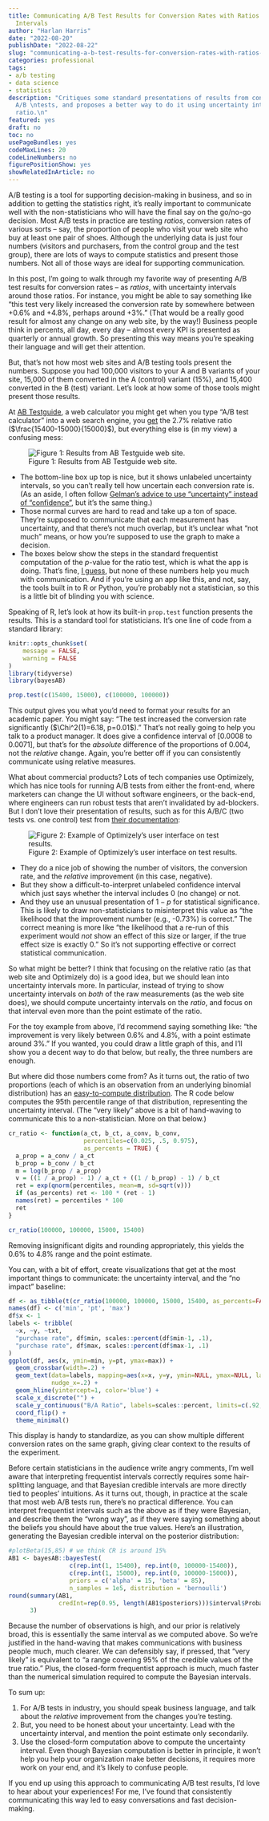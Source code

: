 ```yaml
---
title: Communicating A/B Test Results for Conversion Rates with Ratios and Uncertainty
  Intervals
author: "Harlan Harris"
date: "2022-08-20"
publishDate: "2022-08-22"
slug: "communicating-a-b-test-results-for-conversion-rates-with-ratios-and-uncertainty-intervals"
categories: professional
tags:
- a/b testing
- data science
- statistics
description: "Critiques some standard presentations of results from conversion rate
  A/B \ntests, and proposes a better way to do it using uncertainty intervals around\nthe
  ratio.\n"
featured: yes
draft: no
toc: no
usePageBundles: yes
codeMaxLines: 20
codeLineNumbers: no
figurePositionShow: yes
showRelatedInArticle: no
---
```


A/B testing is a tool for supporting decision-making in business, and so in 
addition to getting the statistics right, it's really important to 
communicate well with the non-statisticians who will have the final say on
the go/no-go decision. Most A/B tests in practice are testing _ratios_,
conversion rates of various sorts -- say, the proportion of people who visit
your web site who buy at least one pair of shoes. Although the underlying
data is just four numbers (visitors and purchasers, from the control group
and the test group), there are lots of ways to compute statistics and 
present those numbers. Not all of those ways are ideal for supporting communication.

In this post, I'm going to walk through my favorite way of presenting A/B
test results for conversion rates -- as _ratios_, with uncertainty intervals
around those ratios. For instance, you might be able to say something like
"this test very likely increased the conversion rate by somewhere between
+0.6% and +4.8%, perhaps around +3%." (That would be a really good result for almost any
change on any web site, by the way!) Business people think in percents, all
day, every day -- almost every KPI is presented as quarterly or annual growth.
So presenting this way means you're speaking their language and will get
their attention.

But, that's not how most web sites and A/B testing tools present the numbers.
Suppose you had 100,000 visitors to your A and B variants of your site, 
15,000 of them converted in the A (control) variant (15%), and 15,400
converted in the B (test) variant. Let's look at how some of those tools might
present those results.

At [AB Testguide](https://abtestguide.com/calc/), a web calculator you 
might get
when you type "A/B test calculator" into a web search engine,
you [get](https://abtestguide.com/calc/?ua=100000&ub=100000&ca=15000&cb=15400&tail=2) the 2.7% relative
ratio ($\frac{15400-15000}{15000}$), but everything else is (in my view) a
confusing mess:

![Figure 1: Results from AB Testguide web site.](images/abtestguide.png)

* The bottom-line box up top is nice, but it shows unlabeled uncertainty intervals,
so you can't really tell how uncertain each conversion rate is. (As an aside,
I often follow [Gelman's advice to use "uncertainty" instead of "confidence"](https://statmodeling.stat.columbia.edu/2010/12/21/lets_say_uncert/),
but it's the same thing.)
* Those normal curves are hard to read and take up a ton of space. 
They're supposed to communicate that each measurement has uncertainty, and that
there's not much overlap, but it's unclear what "not much" means, or how
you're supposed to use the graph to make a decision.
* The boxes below show the steps in the standard frequentist computation of
the $p$-value for the ratio test, which is what the app is doing. That's fine,
[I guess](https://www.tandfonline.com/doi/full/10.1080/00031305.2019.1583913), 
but none of these numbers help you much with communication. And if you're 
using an app like this, and not, say, the tools built in to R or Python,
you're probably not a statistician, so this is a little bit of
blinding you with science. 

Speaking of R, let's look at how its built-in `prop.test` function
presents the results. This is a standard tool for statisticians. It's one
line of code from a standard library:

```r
knitr::opts_chunk$set(
	message = FALSE,
	warning = FALSE
)
library(tidyverse)
library(bayesAB)
```

```r
prop.test(c(15400, 15000), c(100000, 100000))
```

This output gives you what you'd need to format your results for an academic
paper. You might say: "The test increased the conversion rate significantly
($\Chi^2(1)=6.18, p=0.01$)." That's not really going to help you talk
to a product manager. It does give a confidence interval
of [0.0008 to 0.0071], but that's for the _absolute_ difference of the
proportions of 0.004, not the _relative_ change. Again, you're better
off if you can consistently communicate using relative measures.

What about commercial products? Lots of tech companies use Optimizely,
which has nice tools for running A/B tests from either the front-end,
where marketers can change the UI without software engineers, or the
back-end, where engineers can run robust tests that aren't invalidated by
ad-blockers. But I don't love their presentation of results, such as
for this A/B/C (two tests vs. one control) test from
[their documentation](https://docs.developers.optimizely.com/experimentation/v4.0.0-full-stack/docs/analyze-results):

![Figure 2: Example of Optimizely's user interface on test results.](images/optly.png)

* They do a nice job of showing the number of visitors, the conversion
rate, and the _relative_ improvement (in this case, negative).
* But they show a difficult-to-interpret unlabeled confidence interval which
just says whether the interval includes 0 (no change) or not.
* And they use an unusual presentation of $1-p$ for statistical significance.
This is likely to draw non-statisticians to misinterpret this value as "the 
likelihood that the improvement number (e.g., -0.73%) is correct." The correct
meaning is more like
"the likelihood that a re-run of this experiment would _not_ show an effect of this
size or larger, if the true effect size is exactly 0." So it's not supporting
effective or correct statistical communication.

So what might be better? I think that focusing on the relative ratio (as 
that web site and Optimizely do) is a good idea, but we should lean into 
uncertainty intervals more. In particular, instead of trying to show uncertainty
intervals on _both_ of the raw measurements (as the web site does), we should
compute uncertainty intervals on the _ratio_, and focus on that interval even
more than the point estimate of the ratio. 

For the toy example from above, I'd recommend saying something like:
"the improvement is very likely between 0.6% and 4.8%, with a point estimate
around 3%." If you wanted, you could draw a little graph of this, and I'll
show you a decent way to do that below, but really,
the three numbers are enough.

But where did those numbers come from? As it turns out, the
ratio of two proportions (each of which is an observation from an underlying
binomial distribution) has an [easy-to-compute distribution](https://en.wikipedia.org/wiki/Binomial_distribution#Ratio_of_two_binomial_distributions).
The R code below computes the 95th percentile range of that distribution,
representing the uncertainty interval. (The "very likely" above is a bit
of hand-waving to communicate this to a non-statistician. More on that below.)

```r
cr_ratio <- function(a_ct, b_ct, a_conv, b_conv, 
                     percentiles=c(0.025, .5, 0.975),
                     as_percents = TRUE) {
  a_prop = a_conv / a_ct
  b_prop = b_conv / b_ct
  m = log(b_prop / a_prop)
  v = ((1 / a_prop) - 1) / a_ct + ((1 / b_prop) - 1) / b_ct
  ret = exp(qnorm(percentiles, mean=m, sd=sqrt(v)))
  if (as_percents) ret <- 100 * (ret - 1)
  names(ret) = percentiles * 100
  ret
}

cr_ratio(100000, 100000, 15000, 15400)
```

Removing insignificant digits and rounding appropriately, 
this yields the 0.6% to 4.8% range and the point estimate. 

You can, with a bit of effort, create visualizations that get at the most 
important things to communicate: the uncertainty interval, and the "no impact"
baseline:

```r
df <- as_tibble(t(cr_ratio(100000, 100000, 15000, 15400, as_percents=FALSE)))
names(df) <- c('min', 'pt', 'max')
df$x <- 1
labels <- tribble(
  ~x, ~y, ~txt,
  "purchase rate", df$min, scales::percent(df$min-1, .1),
  "purchase rate", df$max, scales::percent(df$max-1, .1)
) 
ggplot(df, aes(x, ymin=min, y=pt, ymax=max)) +
  geom_crossbar(width=.2) +
  geom_text(data=labels, mapping=aes(x=x, y=y, ymin=NULL, ymax=NULL, label=txt),
            nudge_x=.2) +
  geom_hline(yintercept=1, color='blue') +
  scale_x_discrete("") +
  scale_y_continuous("B/A Ratio", labels=scales::percent, limits=c(.92, 1.08)) +
  coord_flip() +
  theme_minimal()
```

This display is handy to standardize, as you can show multiple different
conversion rates on the same graph, giving clear context to the results of the
experiment.

Before certain statisticians in the audience write angry comments, 
I'm well aware that interpreting 
frequentist intervals correctly 
requires some hair-splitting language, and that Bayesian
credible intervals are more directly tied to peoples' intuitions. As it turns
out, though, in practice at the scale that most web A/B tests run, there's
no practical difference. You can interpret frequentist intervals such as
the above as if they were Bayesian, and describe them the "wrong way", as if
they were saying something about the beliefs you should have about the true
values. Here's an illustration, generating the Bayesian credible interval
on the posterior distribution:

```r
#plotBeta(15,85) # we think CR is around 15%
AB1 <- bayesAB::bayesTest(
                 c(rep.int(1, 15400), rep.int(0, 100000-15400)),
                 c(rep.int(1, 15000), rep.int(0, 100000-15000)),
                 priors = c('alpha' = 15, 'beta' = 85), 
                 n_samples = 1e5, distribution = 'bernoulli')
round(summary(AB1, 
              credInt=rep(0.95, length(AB1$posteriors)))$interval$Probability * 100,
      3)
```

Because the number of observations is high, and our prior is relatively broad,
this is essentially the same interval as we computed above. So we're justified
in the hand-waving that makes communications with business people much, much
clearer. We can defensibly say, if pressed, that "very likely" is equivalent to 
"a range covering 95% of the credible values of the true ratio." 
Plus, the closed-form frequentist approach is much, much faster than the numerical 
simulation required to compute the Bayesian intervals.

To sum up:

1. For A/B tests in industry, you should speak business language, and talk
about the _relative_ improvement from the changes you're testing.
2. But, you need to be honest about your uncertainty. Lead with the uncertainty
interval, and mention the point estimate only secondarily.
3. Use the closed-form computation above to compute the uncertainty interval.
Even though Bayesian computation is better in principle, it won't help you
help your organization make better decisions, it requires more work on your 
end, and it's likely to confuse people.

If you end up using this approach to communicating A/B test results, 
I'd love to hear about your experiences! For me, I've found that consistently 
communicating this way led to easy conversations and fast decision-making.


